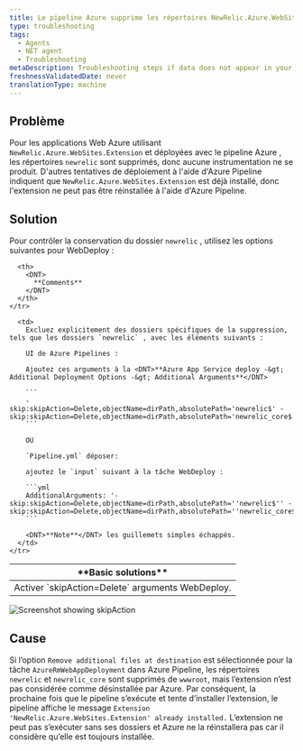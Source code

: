 ```yaml
---
title: Le pipeline Azure supprime les répertoires NewRelic.Azure.WebSites.Extension
type: troubleshooting
tags:
  - Agents
  - NET agent
  - Troubleshooting
metaDescription: Troubleshooting steps if data does not appear in your app after you installed the New Relic .NET agent.
freshnessValidatedDate: never
translationType: machine
---
```


## Problème

Pour les applications Web Azure utilisant `NewRelic.Azure.WebSites.Extension` et déployées avec le pipeline Azure , les répertoires `newrelic` sont supprimés, donc aucune instrumentation ne se produit. D&apos;autres tentatives de déploiement à l&apos;aide d&apos;Azure Pipeline indiquent que `NewRelic.Azure.WebSites.Extension` est déjà installé, donc l&apos;extension ne peut pas être réinstallée à l&apos;aide d&apos;Azure Pipeline.

## Solution

Pour contrôler la conservation du dossier `newrelic` , utilisez les options suivantes pour WebDeploy :

<table>
  <thead>
    <tr>
      <th>
        <DNT>
          **Basic solutions**
        </DNT>
      </th>

      <th>
        <DNT>
          **Comments**
        </DNT>
      </th>
    </tr>
  </thead>

  <tbody>
    <tr>
      <td>
        Activer `skipAction=Delete` arguments WebDeploy.
      </td>

      <td>
        Excluez explicitement des dossiers spécifiques de la suppression, tels que les dossiers `newrelic` , avec les éléments suivants :

        UI de Azure Pipelines :

        Ajoutez ces arguments à la <DNT>**Azure App Service deploy -&gt; Additional Deployment Options -&gt; Additional Arguments**</DNT>

        ```
        -skip:skipAction=Delete,objectName=dirPath,absolutePath='newrelic$' -skip:skipAction=Delete,objectName=dirPath,absolutePath='newrelic_core$'
        ```

        OU

        `Pipeline.yml` déposer:

        ajoutez le `input` suivant à la tâche WebDeploy :

        ```yml
        AdditionalArguments: '-skip:skipAction=Delete,objectName=dirPath,absolutePath=''newrelic$'' -skip:skipAction=Delete,objectName=dirPath,absolutePath=''newrelic_core$'''
        ```

        <DNT>**Note**</DNT> les guillemets simples échappés.
      </td>
    </tr>
  </tbody>
</table>

<img title="Screenshot showing skipAction" alt="Screenshot showing skipAction" src="/images/apm_screenshot-crop_skipaction-in-azure-pipeline.webp" />

## Cause

Si l’option `Remove additional files at destination` est sélectionnée pour la tâche `AzureRmWebAppDeployment` dans Azure Pipeline, les répertoires `newrelic` et `newrelic_core` sont supprimés de `wwwroot`, mais l’extension n’est pas considérée comme désinstallée par Azure. Par conséquent, la prochaine fois que le pipeline s’exécute et tente d’installer l’extension, le pipeline affiche le message `Extension 'NewRelic.Azure.WebSites.Extension' already installed.` L’extension ne peut pas s’exécuter sans ses dossiers et Azure ne la réinstallera pas car il considère qu’elle est toujours installée.